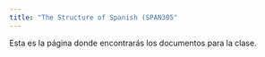 ```yaml
---
title: "The Structure of Spanish (SPAN305"
---
```


Esta es la página donde encontrarás los documentos para la clase. 